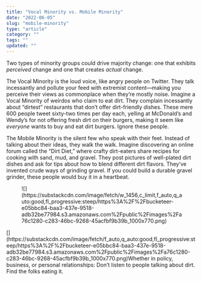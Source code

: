 ```yaml
---
title: "Vocal Minority vs. Mobile Minority"
date: "2022-06-05"
slug: "mobile-minority"
type: "article"
category: ""
tags: ""
updated: ""
---
```


Two types of minority groups could drive majority change: one that exhibits *perceived* change and one that creates *actual* change.

The Vocal Minority is the loud voice, like angry people on Twitter. They talk incessantly and pollute your feed with extremist content—making you perceive their views as commonplace when they’re mostly noise. Imagine a Vocal Minority of weirdos who claim to eat dirt. They complain incessantly about “dirtest” restaurants that don’t offer dirt-friendly dishes. These mere 600 people tweet sixty-two times per day each, yelling at McDonald’s and Wendy’s for not offering fresh dirt on their burgers, making it seem like *everyone* wants to buy and eat dirt burgers. Ignore these people.

The Mobile Minority is the silent few who speak with their feet. Instead of talking about their ideas, they walk the walk. Imagine discovering an online forum called the “Dirt Diet,” where crafty dirt-eaters share recipes for cooking with sand, mud, and gravel. They post pictures of well-plated dirt dishes and ask for tips about how to blend different dirt flavors. They’ve invented crude ways of grinding gravel. If you could build a durable gravel grinder, these people would buy it in a heartbeat.

<div class="wp-block-image"><figure class="aligncenter">![](https://substackcdn.com/image/fetch/w_1456,c_limit,f_auto,q_auto:good,fl_progressive:steep/https%3A%2F%2Fbucketeer-e05bbc84-baa3-437e-9518-adb32be77984.s3.amazonaws.com%2Fpublic%2Fimages%2Fa76c1280-c283-46bc-9268-45acfbf9b39b_1000x770.png)</figure></div>[](https://substackcdn.com/image/fetch/f_auto,q_auto:good,fl_progressive:steep/https%3A%2F%2Fbucketeer-e05bbc84-baa3-437e-9518-adb32be77984.s3.amazonaws.com%2Fpublic%2Fimages%2Fa76c1280-c283-46bc-9268-45acfbf9b39b_1000x770.png)Whether in policy, business, or personal relationships: Don’t listen to people talking about dirt. Find the folks eating it.